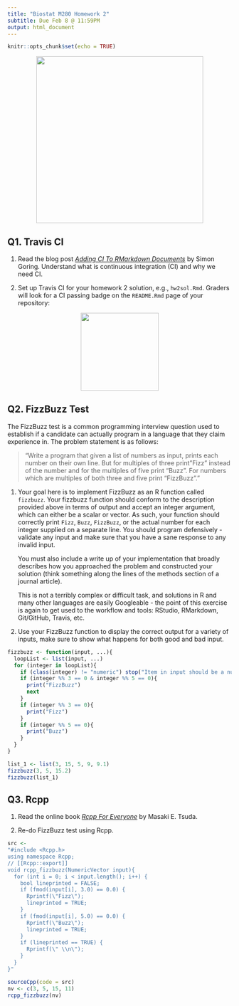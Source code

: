 ```yaml
---
title: "Biostat M280 Homework 2"
subtitle: Due Feb 8 @ 11:59PM
output: html_document
---
```


```r
knitr::opts_chunk$set(echo = TRUE)
```

<p align="center">
  <img src="./fizzbuzz.jpg" height="375">
</p>

## Q1. Travis CI

1. Read the blog post [_Adding CI To RMarkdown Documents_](http://www.goring.org/resources/Adding_CI_To_RMarkdown.html) by Simon Goring. Understand what is continuous integration (CI) and why we need CI.

2. Set up Travis CI for your homework 2 solution, e.g., `hw2sol.Rmd`. Graders will look for a CI passing badge on the `README.Rmd` page of your repository:

<p align="center">
  <img src="./passing.svg" height="175">
</p>


## Q2. FizzBuzz Test

The FizzBuzz test is a common programming interview question used to establish if a candidate can actually program in a language that they claim experience in. The problem statement is as follows:

> "Write a program that given a list of numbers as input, prints each number on their own line. But for multiples of three print "Fizz" instead of the number and for the multiples of five print “Buzz”. For numbers which are multiples of both three and five print “FizzBuzz”."

1. Your goal here is to implement FizzBuzz as an R function called `fizzbuzz`. Your fizzbuzz function should conform to the description provided above in terms of output and accept an integer argument, which can either be a scalar or vector. As such, your function should correctly print `Fizz`, `Buzz`, `FizzBuzz`, or the actual number for each integer supplied on a separate line. You should program defensively - validate any input and make sure that you have a sane response to any invalid input.

    You must also include a write up of your implementation that broadly describes how you approached the problem and constructed your solution (think something along the lines of the methods section of a journal article).

    This is not a terribly complex or difficult task, and solutions in R and many other languages are easily Googleable - the point of this exercise is again to get used to the workflow and tools: RStudio, RMarkdown, Git/GitHub, Travis, etc.

2. Use your FizzBuzz function to display the correct output for a variety of inputs, make sure to show what happens for both good and bad input. 

```R
fizzbuzz <- function(input, ...){
  loopList <- list(input, ...)
  for (integer in loopList){
    if (class(integer) != "numeric") stop("Item in input should be a numeric type")
    if (integer %% 3 == 0 & integer %% 5 == 0){
      print("FizzBuzz")
      next
    }
    if (integer %% 3 == 0){
      print("Fizz")
    }
    if (integer %% 5 == 0){
      print("Buzz")
    }
  }
}

list_1 <- list(3, 15, 5, 9, 9.1)
fizzbuzz(3, 5, 15.2)
fizzbuzz(list_1)
```

## Q3. Rcpp

1. Read the online book [_Rcpp For Everyone_](https://teuder.github.io/rcpp4everyone_en/) by Masaki E. Tsuda.

2. Re-do FizzBuzz test using Rcpp. 

```R
src <-
"#include <Rcpp.h>
using namespace Rcpp;
// [[Rcpp::export]]
void rcpp_fizzbuzz(NumericVector input){
  for (int i = 0; i < input.length(); i++) {
    bool lineprinted = FALSE;
    if (fmod(input[i], 3.0) == 0.0) {  
      Rprintf(\"Fizz\");
      lineprinted = TRUE;
    }
    if (fmod(input[i], 5.0) == 0.0) {
      Rprintf(\"Buzz\");
      lineprinted = TRUE;
    }
    if (lineprinted == TRUE) {
      Rprintf(\" \\n\");
    }
  }
}"

sourceCpp(code = src)
nv <- c(3, 5, 15, 11)
rcpp_fizzbuzz(nv)
```

